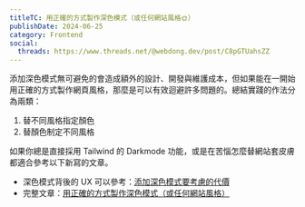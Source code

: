 ```yaml
---
titleTC: 用正確的方式製作深色模式（或任何網站風格🌞）
publishDate: 2024-06-25
category: Frontend
social:
  threads: https://www.threads.net/@webdong.dev/post/C8pGTUahsZZ
---
```


添加深色模式無可避免的會造成額外的設計、開發與維護成本，但如果能在一開始用正確的方式製作網頁風格，那麼是可以有效迴避許多問題的。總結實踐的作法分為兩類：

1. 替不同風格指定顏色
2. 替顏色制定不同風格

如果你總是直接採用 Tailwind 的 Darkmode 功能，或是在苦惱怎麼替網站套皮膚都適合參考以下新寫的文章。

- 深色模式背後的 UX 可以參考：[添加深色模式要考慮的代價](https://www.webdong.dev/post/cost-behind-adding-darkmode/)
- 完整文章：[用正確的方式製作深色模式（或任何網站風格）](https://www.webdong.dev/post/build-theme-the-right-way/)
